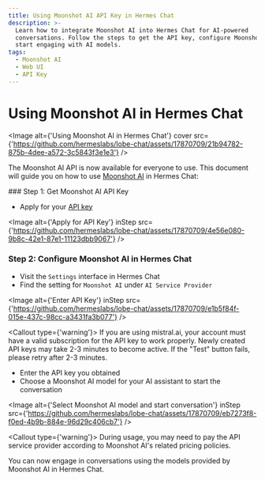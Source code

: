 ```yaml
---
title: Using Moonshot AI API Key in Hermes Chat
description: >-
  Learn how to integrate Moonshot AI into Hermes Chat for AI-powered
  conversations. Follow the steps to get the API key, configure Moonshot AI, and
  start engaging with AI models.
tags:
  - Moonshot AI
  - Web UI
  - API Key
---
```


# Using Moonshot AI in Hermes Chat

<Image alt={'Using Moonshot AI in Hermes Chat'} cover src={'https://github.com/hermeslabs/lobe-chat/assets/17870709/21b94782-875b-4dee-a572-3c5843f3e1e3'} />

The Moonshot AI API is now available for everyone to use. This document will guide you on how to use [Moonshot AI](https://www.moonshot.cn/) in Hermes Chat:

<Steps>
  ### Step 1: Get Moonshot AI API Key

  - Apply for your [API key](https://platform.moonshot.cn/console/api-keys)

  <Image alt={'Apply for API Key'} inStep src={'https://github.com/hermeslabs/lobe-chat/assets/17870709/4e56e080-9b8c-42e1-87e1-11123dbb9067'} />

  ### Step 2: Configure Moonshot AI in Hermes Chat

  - Visit the `Settings` interface in Hermes Chat
  - Find the setting for `Moonshot AI` under `AI Service Provider`

  <Image alt={'Enter API Key'} inStep src={'https://github.com/hermeslabs/lobe-chat/assets/17870709/e1b5f84f-015e-437c-98cc-a3431fa3b077'} />

  <Callout type={'warning'}>
    If you are using mistral.ai, your account must have a valid subscription for the API key to work
    properly. Newly created API keys may take 2-3 minutes to become active. If the "Test" button
    fails, please retry after 2-3 minutes.
  </Callout>

  - Enter the API key you obtained
  - Choose a Moonshot AI model for your AI assistant to start the conversation

  <Image alt={'Select Moonshot AI model and start conversation'} inStep src={'https://github.com/hermeslabs/lobe-chat/assets/17870709/eb7273f8-f0ed-4b9b-884e-96d29c406cb7'} />

  <Callout type={'warning'}>
    During usage, you may need to pay the API service provider according to Moonshot AI's related
    pricing policies.
  </Callout>
</Steps>

You can now engage in conversations using the models provided by Moonshot AI in Hermes Chat.
